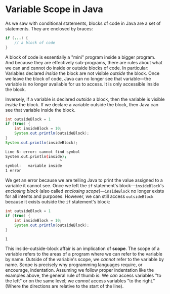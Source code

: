 # Variable Scope in Java

As we saw with conditional statements, blocks of code in Java are a set of
statements. They are enclosed by braces:

```java
if (...) {
	// a block of code
}
```

A block of code is essentially a "mini" program inside a bigger program.
And because they are effectively sub-programs, there are rules about what
we can and cannot do inside or outside blocks of code. In particular:
Variables declared _inside_ the block are not visible _outside_ the block.
Once we leave the block of code, Java can no longer see that variable—the
variable is no longer available for us to access. It is only accessible
inside the block.

Inversely, if a variable is declared _outside_ a block, then the variable
is visible _inside_ the block. If we declare a variable outside the block,
then Java can see that variable inside the block.

```java
int outsideBlock = 1
if (true) {
	int insideBlock = 10;
	System.out.println(outsideBlock);
}
System.out.println(insideBlock);
```

```bash
Line 6: error: cannot find symbol
System.out.println(inside);
						^
symbol:   variable inside
1 error
```

We get an error because we are telling Java to print the value assigned to
a variable it cannot see. Once we left the `if` statement's
block—`insideBlock`'s _enclosing block_ (also called _enclosing
scope_)—`insideBlock` no longer exists for all intents and purposes.
However, we can still access `outsideBlock` because it exists outside the
`if` statement's block:

```java
int outsideBlock = 1
if (true) {
	int insideBlock = 10;
	System.out.println(outsideBlock);
}
```

```bash
1
```

This inside-outside-block affair is an implication of **scope**. The scope
of a variable refers to the areas of a program where we can refer to the
variable by name. Outside of the variable's scope, we _cannot_ refer to the
variable by name. Scope is precisely why programming languages require, or
encourage, indentation. Assuming we follow proper indentation like the
examples above, the general rule of thumb is: We _can_ access variables "to
the left" or on the same level; we _cannot_ access variables "to the
right." (Where the directions are relative to the start of the line).
